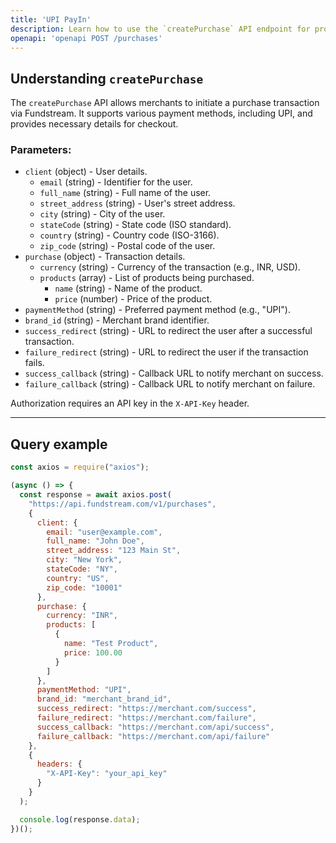 ```yaml
---
title: 'UPI PayIn'
description: Learn how to use the `createPurchase` API endpoint for processing UPI transactions.
openapi: 'openapi POST /purchases'
---
```


## Understanding `createPurchase`

The `createPurchase` API allows merchants to initiate a purchase transaction via Fundstream. It supports various payment methods, including UPI, and provides necessary details for checkout.

### Parameters:
- `client` (object) - User details.
  - `email` (string) - Identifier for the user.
  - `full_name` (string) - Full name of the user.
  - `street_address` (string) - User's street address.
  - `city` (string) - City of the user.
  - `stateCode` (string) - State code (ISO standard).
  - `country` (string) - Country code (ISO-3166).
  - `zip_code` (string) - Postal code of the user.
- `purchase` (object) - Transaction details.
  - `currency` (string) - Currency of the transaction (e.g., INR, USD).
  - `products` (array) - List of products being purchased.
    - `name` (string) - Name of the product.
    - `price` (number) - Price of the product.
- `paymentMethod` (string) - Preferred payment method (e.g., "UPI").
- `brand_id` (string) - Merchant brand identifier.
- `success_redirect` (string) - URL to redirect the user after a successful transaction.
- `failure_redirect` (string) - URL to redirect the user if the transaction fails.
- `success_callback` (string) - Callback URL to notify merchant on success.
- `failure_callback` (string) - Callback URL to notify merchant on failure.

<Warning>Authorization requires an API key in the `X-API-Key` header.</Warning>

***

## Query example

```javascript JavaScript
const axios = require("axios");

(async () => {
  const response = await axios.post(
    "https://api.fundstream.com/v1/purchases",
    {
      client: {
        email: "user@example.com",
        full_name: "John Doe",
        street_address: "123 Main St",
        city: "New York",
        stateCode: "NY",
        country: "US",
        zip_code: "10001"
      },
      purchase: {
        currency: "INR",
        products: [
          {
            name: "Test Product",
            price: 100.00
          }
        ]
      },
      paymentMethod: "UPI",
      brand_id: "merchant_brand_id",
      success_redirect: "https://merchant.com/success",
      failure_redirect: "https://merchant.com/failure",
      success_callback: "https://merchant.com/api/success",
      failure_callback: "https://merchant.com/api/failure"
    },
    {
      headers: {
        "X-API-Key": "your_api_key"
      }
    }
  );

  console.log(response.data);
})();
```
